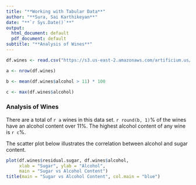 ```yaml
---
title: "**Working with Tabular Data**"
author: "**Sura, Sai Karthikeyan**"
date: "**`r Sys.Date()`**"
output:
  html_document: default
  pdf_document: default
subtitle: "**Analysis of Wines**"
---
```


```r
df.wines <- read.csv("https://s3.us-east-2.amazonaws.com/artificium.us/datasets/whitewines.csv", stringsAsFactors = F)
```

```r
a <- nrow(df.wines)
```

```r
b <- mean(df.wines$alcohol > 11) * 100
```

```r
c <- max(df.wines$alcohol)
```

### **Analysis of Wines**

There are a total of `r a` wines in this data set. `r round(b, 1)`% of the wines have an alcohol content over 11%. The highest alcohol content of any wine is `r c`%.

The scatter plot below illustrates the correlation between alcohol and sugar content.

```r
plot(df.wines$residual.sugar, df.wines$alcohol, 
     xlab = "Sugar", ylab = "Alcohol", 
     main = "Sugar vs Alcohol Content")
title(main = "Sugar vs Alcohol Content", col.main = "blue")
```